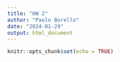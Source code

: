 ```yaml
---
title: "HW 2"
author: "Paolo Borello"
date: "2024-01-29"
output: html_document
---
```


```r
knitr::opts_chunk$set(echo = TRUE)
```
